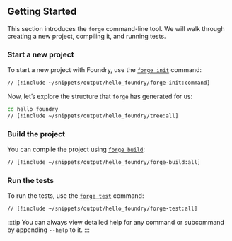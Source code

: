 ## Getting Started

This section introduces the `forge` command-line tool. We will walk through creating a new project, compiling it, and running tests.

### Start a new project

To start a new project with Foundry, use the [`forge init`](/forge/reference/forge-init) command:

```sh [forge init]
// [!include ~/snippets/output/hello_foundry/forge-init:command]
```

Now, let’s explore the structure that `forge` has generated for us:

```sh [tree]
cd hello_foundry
// [!include ~/snippets/output/hello_foundry/tree:all]
```

### Build the project

You can compile the project using [`forge build`](/forge/reference/forge-build):

```sh [forge build]
// [!include ~/snippets/output/hello_foundry/forge-build:all]
```

### Run the tests

To run the tests, use the [`forge test`](/forge/reference/forge-test) command:

```sh [forge test]
// [!include ~/snippets/output/hello_foundry/forge-test:all]
```

:::tip
You can always view detailed help for any command or subcommand by appending `--help` to it.
:::
